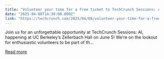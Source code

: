 ```yaml
---
title: "Volunteer your time for a free ticket to TechCrunch Sessions: AI"
date: "2025-04-08T14:30:00.000Z"
link: "https://techcrunch.com/2025/04/08/volunteer-your-time-for-a-free-ticket-to-techcrunch-sessions-ai/"
---
```


Join us for an unforgettable opportunity at TechCrunch Sessions: AI, happening at UC Berkeley&#8217;s Zellerbach Hall on June 5! We&#8217;re on the lookout for enthusiastic volunteers to be part of th...

[Read more](https://techcrunch.com/2025/04/08/volunteer-your-time-for-a-free-ticket-to-techcrunch-sessions-ai/)
